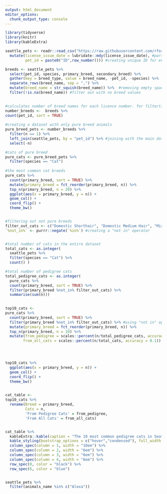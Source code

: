 ```yaml
---
output: html_document
editor_options: 
  chunk_output_type: console
---
```




```r

library(tidyverse)
library(knitr)
library(kableExtra)

```


```r


seattle_pets <- readr::read_csv("https://raw.githubusercontent.com/rfordatascience/tidytuesday/master/data/2019/2019-03-26/seattle_pets.csv") %>% 
  mutate(license_issue_date = lubridate::mdy(license_issue_date), #parsing to proper date format
         pet_id = paste0("ID",row_number())) #creating unique ID for every pet

```


```r


breeds <- seattle_pets %>% 
  select(pet_id, species, primary_breed, secondary_breed) %>%
  gather(key = breed_type, value = breed_name, -pet_id, -species) %>% 
  separate_rows(breed_name, sep = ",") %>% 
  mutate(breed_name = str_squish(breed_name)) %>%  #removing empty spaces in breed names
  filter(!is.na(breed_name)) #filter out with no breed values
  
```


```r

#calculates number of breed names for each licence number. for filterting pure and mixed breed animals.   
number_breeds <-  breeds %>%
count(pet_id, sort = TRUE) 
  
#creating a dataset with only pure breed animals
pure_breed_pets <- number_breeds %>% 
  filter(n == 1) %>% 
  left_join(seattle_pets, by = "pet_id") %>% #joining with the main dataset 
  select(-n)

#cats of pure breed
pure_cats <- pure_breed_pets %>% 
  filter(species == "Cat")
  
#the most common cat breeds
pure_cats %>%
  count(primary_breed, sort = TRUE) %>%
  mutate(primary_breed = fct_reorder(primary_breed, n)) %>%
  top_n(primary_breed, n = 20) %>% 
  ggplot(aes(x = primary_breed, y = n)) +
  geom_col() +
  coord_flip() +
  theme_bw()


#filtering out not pure breeds
filter_out_cats <- c("Domestic Shorthair", "Domestic Medium Hair", "Mix", "Domestic Longhair") 
`%not_in%` <- purrr::negate(`%in%`) #creating a "not in" operator


#total number of cats in the entire dataset
total_cats <- as.integer( 
  seattle_pets %>%
  filter(species == "Cat") %>% 
  count() )

#total number of pedigree cats
total_pedigree_cats <- as.integer(
  pure_cats %>%
  count(primary_breed, sort = TRUE) %>%
  filter(primary_breed %not_in% filter_out_cats) %>% 
  summarise(sum(n)))
  

top10_cats <- 
pure_cats %>%
  count(primary_breed, sort = TRUE) %>%
  filter(primary_breed %not_in% filter_out_cats) %>% #using "not in" operator
  mutate(primary_breed = fct_reorder(primary_breed, n)) %>%
  top_n(primary_breed, n = 10) %>% 
  mutate(from_pedigree = scales::percent(n/total_pedigree_cats, accuracy = 0.1),
        from_all_cats = scales::percent(n/total_cats, accuracy = 0.1))




top10_cats %>% 
  ggplot(aes(x = primary_breed, y = n)) +
  geom_col() +
  coord_flip() +
  theme_bw()
  
```



```r

cat_table <-
top10_cats %>% 
  rename(Breed = primary_breed,
         Cats = n,
         'From Pedigree Cats' = from_pedigree,
         'From All Cats' = from_all_cats)


cat_table %>% 
  kableExtra::kable(caption = "The 10 most common pedigree cats in Seattle") %>% 
  kable_styling(bootstrap_options = c("hover","condensed"), full_width = FALSE, position = "left") %>%
  column_spec(column = 1, width = "10em") %>% 
  column_spec(column = 2, width = "6em") %>% 
  column_spec(column = 3, width = "6em") %>%
  column_spec(column = 4, width = "6em") %>%
  row_spec(0, color = "black") %>% 
  row_spec(6, color = "blue")



```


```r

seattle_pets %>% 
  filter(animals_name %in% c("Alexa"))



```

